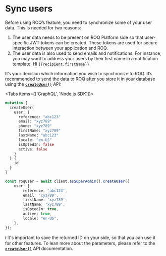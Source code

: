
# Sync users

Before using ROQ’s feature, you need to synchronize some of your user data. This is needed for two reasons:

1. The user data needs to be present on ROQ Platform side so that user-specific JWT tokens can be created. These
   tokens are used for secure interaction between your application and ROQ.
2. The user data is also used to send emails and notifications. For instance, you may want to address your users by
   their first name in a notification template: Hi `{{recipient.firstName}}`

It’s your decision which information you wish to synchronize to ROQ. It’s recommended to send the data to ROQ after you
store it in your database using the [**`createUser()`**](/user-management/api#createuser) API:

<Tabs items={['GraphQL', 'Node.js SDK']}><Tab>

```graphql
mutation {
  createUser(
    user: {
      reference: "abc123"
      email: "xyz789"
      phone: "xyz789"
      firstName: "xyz789"
      lastName: "abc123"
      locale: "en-US"
      isOptedIn: false
      active: false
    }
  ) {
    id
  }
}
```

</Tab><Tab>

```typescript
const roqUser = await client.asSuperAdmin().createUser({
    user: {
        reference: 'abc123',
        email: 'xyz789',
        firstName: 'xyz789',
        lastName: 'xyz789',
        isOptedIn: true,
        active: true,
        locale: "en-US",
    },
});
```

</Tab></Tabs>

[//]: # (👀 You can find an example usage)

[//]: # (here: [roq-nextjs-prisma-quickstart/src/pages/api/auth/register.ts]&#40;https://github.com/roqtech/roq-nextjs-prisma-quickstart/blob/main/src/pages/api/auth/register.ts#L35&#41;)

ℹ️ It's important to save the returned ID on your side, so that you can use it for other features. To lean more about
the parameters, please refer to the [**`createUser()`**](/user-management/api#createuser) API documentation.
